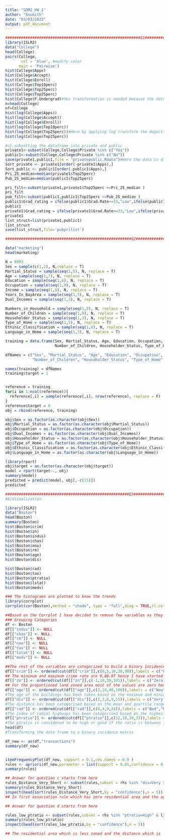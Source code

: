 ---
title: "SDM2_HW_1"
author: "Soumith"
date: "03/03/2022"
output: pdf_document
---
```{r}
############################################################Q1###########################################################################
library(ISLR2)
data("College")
head(College)
pairs(College,
       col = 'blue', #modify color
      main = 'Pairwise')
hist(College$Apps)
hist(College$Accept)
hist(College$Enroll)
hist(College$Top10perc)
hist(College$Top25perc)
hist(College$Top25perc)
hist(College$F.Undergrad)#Yes transformation is needed because the dataset looks a bit clumsy and getting conclusions is not easy and moreover the numbers are large
n=head(College)
nf=College
hist(log(College$Apps))
hist(log(College$Accept))
hist(log(College$Enroll))
hist(log(College$Top10perc))
hist(log(College$Top25perc))#Here by applying log transform the depection of data became way simpler and visualization became way too simpler.
hist(log(College$Top25perc))
```
```{r}

#c} subsetting the dataframe into private and public
private1<-subset(College,College$Private %in% c("Yes"))
public1<-subset(College,College$Private %in% c("No"))
save(private1,public1,file = "privatepublic.Rdata")#Here the data is divided into two subsets based on the given condition and saved
Sort_private <- private1[order(-private1$Apps),]
Sort_public <- public1[order(-public1$Apps),]
Pri_25_median=median(private1$Top25perc)
Pub_25_median=median(public1$Top25perc)

pri_filt<-subset(private1,private1$Top25perc >=Pri_25_median )
pri_filt
pub_filt<-subset(public1,public1$Top25perc >=Pub_25_median )
public1$Grad_rating = ifelse(public1$Grad.Rate<=33,"Low",ifelse(public1$Grad.Rate<=66,"Medium","High"))
public1
private1$Grad_rating = ifelse(private1$Grad.Rate<=33,"Low",ifelse(private1$Grad.Rate<=66,"Medium","High"))
private1
list_struct=list(private1,public1)
list_struct
save(list_struct,file='pubprilist')
```
```{r}
########################################################Q2#####################################################

data("marketing")
head(marketing)

N = 8993
Sex = sample(c(1,2), N,replace = T)
Martial_Status = sample(seq(1,5), N, replace = T)
Age = sample(seq(1,7), N, replace = T)
Education = sample(seq(1,6), N, replace = T)
Occupation = sample(seq(1,9), N, replace = T)
Income = sample(seq(1,9), N, replace = T)
Years_In_BayArea = sample(seq(1,5), N, replace = T)
Dual_Incomes = sample(seq(1,3), N, replace = T)

Numbers_in_Household = sample(seq(1,9), N, replace = T)
Number_of_Children = sample(seq(1,9), N, replace = T)
Householder_Status = sample(seq(1,3), N, replace = T)
Type_of_Home = sample(seq(1,5), N, replace = T)
Ethinic_Classification = sample(seq(1,8), N, replace = T) 
Language_in_Home = sample(seq(1,3), N, replace = T)

training = data.frame(Sex, Martial_Status, Age, Education, Occupation, Income, Years_In_BayArea, Dual_Incomes, Numbers_in_Household, 
                      Number_of_Children, Householder_Status, Type_of_Home, Ethinic_Classification, Language_in_Home)

dfNames = c("Sex", "Martial_Status", "Age", "Education", "Occupation", "Income", "Years_In_BayArea", "Dual_Incomes", "Numbers_in_Household", 
            "Number_of_Children", "Householder_Status", "Type_of_Home", "Ethinic_Classification", "Language_in_Home")

names(training) = dfNames
training$target = 1


reference = training
for(i in 1:ncol(reference)){
  reference[,i] = sample(reference[,i], nrow(reference), replace = F)
}
reference$target = 0
obj = rbind(reference, training)

obj$Sex = as.factor(as.character(obj$Sex))
obj$Martial_Status = as.factor(as.character(obj$Martial_Status))
obj$Occupation = as.factor(as.character(obj$Occupation))
obj$Dual_Incomes = as.factor(as.character(obj$Dual_Incomes))
obj$Householder_Status = as.factor(as.character(obj$Householder_Status))
obj$Type_of_Home = as.factor(as.character(obj$Type_of_Home))
obj$Ethinic_Classification = as.factor(as.character(obj$Ethinic_Classification))
obj$Language_in_Home = as.factor(as.character(obj$Language_in_Home))

library(rpart)
obj$target = as.factor(as.character(obj$target))
model = rpart(target~., obj)
summary(model)
predicted = predict(model, obj[,-c(15)])
predicted
```
```{r}

#######################################################Q3#######################################################
#A)Visualization

library(ISLR2)
data("Boston")
head(Boston)
summary(Boston)
hist(Boston$crim)
hist(Boston$zn)
hist(Boston$indus)
hist(Boston$chas)
hist(Boston$nox)
hist(Boston$rm)
hist(Boston$age)
hist(Boston$dis)

hist(Boston$rad)
hist(Boston$tax)
hist(Boston$ptratio)
hist(Boston$lstat)
hist(Boston$medv)


```
```{r}
### The histograms are plotted to know the trends
library(corrplot)
corrplot(cor(Boston),method = "shade", type = "full",diag = TRUE,tl.col = "black", bg = "white",title = "Corr Plot for the Boston Data",col = NULL)       

##Based on the Corrplot I have decided to remove few variables as they are not having much relation with rest of the variables
### Grouping Categories 
df <- Boston
df[["indus"]] <- NULL
df[["chas"]] <- NULL
df[["rm"]] <- NULL
df[["nox"]] <- NULL
df[["tax"]] <- NULL
df[["lstat"]] <- NULL
df[["medv"]] <- NULL

##The rest of the variables are categorized to build a binary Incidence matrix
df[["crim"]] <- ordered(cut(df[["crim"]],c(0,5,10,20,90)),labels = c("Low","Moderate","High","Extreme"))
## The minimum and maximum crime rate are 0,88.97 hence I have started to categories the data from 0 to 90.
df[["zn"]] <- ordered(cut(df[["zn"]],c(-1,10,30,101)),labels = c("Zero Area","Less Area","Ample Area"))
## For the proportioned land zoned area most of the values are zero hence I have considered zero area and 
df[["age"]] <- ordered(cut(df[["age"]],c(2,10,40,100)),labels = c("New","moderate","old"))
#The age of the buildings has been taken based on the maximum and minimum values as well as quartile ranges
df[["dis"]] <- ordered(cut(df[["dis"]],c(1,3,6,9,15)),labels = c("Very Short","Short","Long","Very Long"))
#The distance has been categorised based on the mean and quartile range
df[["rad"]] <- ordered(cut(df[["rad"]],c(0,4,9,24)),labels = c("Bad","Normal","Best"))
#The index of radial highways has been categorised based on the highest value and least value. For instance the values above 9 and below indicates best index or the houses are near to the highways
df[["ptratio"]] <- ordered(cut(df[["ptratio"]],c(12,18,20,23)),labels = c("High","Moderate","Low"))
#The ptratio is considered to be high or good if the ratio is between 12 and 18 and low or bad if the ratio is between 20 and 23
head(df)
#Transforming the data frame to a binary incidence matrix

df_new <- as(df,"transactions")
summary(df_new)


itemFrequencyPlot(df_new, support = 0.1,cex.names = 0.9 )
rules <- apriori(df_new,parameter = list(support = 0.01,confidence = 0.5))## The Support and Confidence are considered to be 0.01 and 0.5
summary(rules)
```
```{r}
## Answer for question c starts from here
rules_Distance_Very_Short <- subset(rules,subset = rhs %in% "dis=Very Short" & lift >1.2)
summary(rules_Distance_Very_Short)
inspect(head(sort(rules_Distance_Very_Short,by = "confidence"),n = 5))
## In first association rule which has zero residential area and the age of the building as well is less or new.
```


```{r}

## Answer for question d starts from here

rules_low_ptratio <- subset(rules,subset = rhs %in% "ptratio=High" & lift >1.2)
summary(rules_low_ptratio)
inspect(head(sort(rules_low_ptratio,by = "confidence"),n = 5))

## The residential area which is less zoned and the distance which is  very short proves to be the best  rule
```